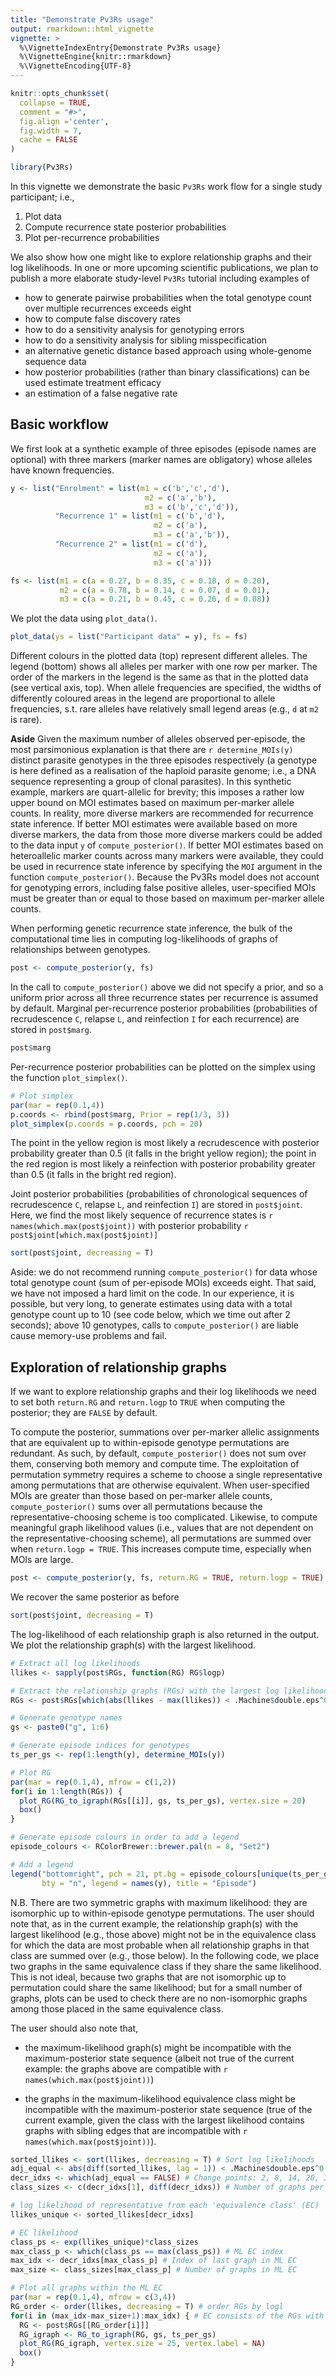 ```yaml
---
title: "Demonstrate Pv3Rs usage"
output: rmarkdown::html_vignette
vignette: >
  %\VignetteIndexEntry{Demonstrate Pv3Rs usage}
  %\VignetteEngine{knitr::rmarkdown}
  %\VignetteEncoding{UTF-8}
---
```


```r
knitr::opts_chunk$set(
  collapse = TRUE,
  comment = "#>",
  fig.align ='center', 
  fig.width = 7, 
  cache = FALSE
)
```

```r
library(Pv3Rs)
```

In this vignette we demonstrate the basic `Pv3Rs` work flow for a single study
participant; i.e.,

1) Plot data
2) Compute recurrence state posterior probabilities 
3) Plot per-recurrence probabilities 

We also show how one might like to explore relationship graphs and their log
likelihoods. In one or more upcoming scientific publications, we plan to publish
a more elaborate study-level `Pv3Rs` tutorial including examples of

- how to generate pairwise probabilities when the total genotype count over multiple recurrences exceeds eight
- how to compute false discovery rates 
- how to do a sensitivity analysis for genotyping errors
- how to do a sensitivity analysis for sibling misspecification
- an alternative genetic distance based approach using whole-genome sequence data
- how posterior probabilities (rather than binary classifications) can be used estimate treatment efficacy
- an estimation of a false negative rate

## Basic workflow

We first look at a synthetic example of three episodes (episode names are optional) with
three markers (marker names are obligatory) whose alleles have known frequencies.

```r
y <- list("Enrolment" = list(m1 = c('b','c','d'), 
                              m2 = c('a','b'),
                              m3 = c('b','c','d')),
          "Recurrence 1" = list(m1 = c('b','d'), 
                                m2 = c('a'), 
                                m3 = c('a','b')),
          "Recurrence 2" = list(m1 = c('d'), 
                                m2 = c('a'), 
                                m3 = c('a')))

fs <- list(m1 = c(a = 0.27, b = 0.35, c = 0.18, d = 0.20),
           m2 = c(a = 0.78, b = 0.14, c = 0.07, d = 0.01),
           m3 = c(a = 0.21, b = 0.45, c = 0.26, d = 0.08))
```

We plot the data using `plot_data()`. 

```r
plot_data(ys = list("Participant data" = y), fs = fs)
```

Different colours in the plotted data (top) represent different alleles. The
legend (bottom) shows all alleles per marker with one row per marker. The
order of the markers in the legend is the same as that in the plotted data (see
vertical axis, top). When allele frequencies are specified, the widths of
differently coloured areas in the legend are proportional to allele frequencies,
s.t. rare alleles have relatively small legend areas (e.g., `d` at `m2` is rare).

**Aside** Given the maximum number of alleles observed per-episode, the most parsimonious
explanation is that there are `r determine_MOIs(y)` distinct parasite genotypes
in the three episodes respectively (a genotype is here defined as a realisation
of the haploid parasite genome; i.e., a DNA sequence representing a group of
clonal parasites). In this synthetic example, markers are quart-allelic for
brevity; this imposes a rather low upper bound on MOI estimates based on maximum
per-marker allele counts. In reality, more diverse markers are recommended for
recurrence state inference. If better MOI estimates were available based on more
diverse markers, the data from those more diverse markers could be added to the
data input `y` of `compute_posterior()`. If better MOI estimates based on
heteroallelic marker counts across many markers were available, they could be
used in recurrence state inference by specifying the `MOI` argument in the
function `compute_posterior()`. Because the Pv3Rs model does not account for
genotyping errors, including false positive alleles, user-specified MOIs must be
greater than or equal to those based on maximum per-marker allele counts.

When performing genetic recurrence state inference, the bulk of the computational
time lies in computing log-likelihoods of graphs of relationships between
genotypes.

```r
post <- compute_posterior(y, fs)
```

In the call to `compute_posterior()` above we did not specify a prior, and so a
uniform prior across all three recurrence states per recurrence is assumed by
default. Marginal per-recurrence posterior probabilities (probabilities of recrudescence `C`,
relapse `L`, and reinfection `I` for each recurrence) are stored in `post$marg`.

```r
post$marg
```

Per-recurrence posterior probabilities can be plotted on the simplex using the
function `plot_simplex()`.

```r
# Plot simplex
par(mar = rep(0.1,4))
p.coords <- rbind(post$marg, Prior = rep(1/3, 3))
plot_simplex(p.coords = p.coords, pch = 20)
```

The point in the yellow region is most likely a recrudescence with posterior
probability greater than 0.5 (it falls in the bright yellow region); the point
in the red region is most likely a reinfection with posterior probability
greater than 0.5 (it falls in the bright red region).

Joint posterior probabilities (probabilities of chronological sequences of
recrudescence `C`, relapse `L`, and reinfection `I`) are stored in `post$joint`.
Here, we find the most likely sequence of recurrence states is 
`r names(which.max(post$joint))` with posterior probability 
`r post$joint[which.max(post$joint)]`

```r
sort(post$joint, decreasing = T)
```

Aside: we do not recommend running `compute_posterior()` for data whose total
genotype count (sum of per-episode MOIs) exceeds eight. That said, we have not
imposed a hard limit on the code. In our experience, it is possible, but very
long, to generate estimates using data with a total genotype count up to 10 (see
code below, which we time out after 2 seconds); above 10 genotypes, calls to
`compute_posterior()` are liable cause memory-use problems and fail.

## Exploration of relationship graphs 

If we want to explore relationship graphs and their log likelihoods we need to
set both `return.RG` and `return.logp` to `TRUE` when computing the posterior;
they are `FALSE` by default.

To compute the posterior, summations over per-marker allelic assignments that
are equivalent up to within-episode genotype permutations are redundant. As
such, by default, `compute_posterior()` does not sum over them, conserving both
memory and compute time. The exploitation of permutation symmetry requires a
scheme to choose a single representative among permutations that are otherwise
equivalent. When user-specified MOIs are greater than those based on per-marker
allele counts, `compute_posterior()` sums over all permutations because the
representative-choosing scheme is too complicated. Likewise, to compute
meaningful graph likelihood values (i.e., values that are not dependent on the
representative-choosing scheme), all permutations are summed over when
`return.logp = TRUE`. This increases compute time, especially when MOIs are
large.
 

```r
post <- compute_posterior(y, fs, return.RG = TRUE, return.logp = TRUE)
```

We recover the same posterior as before

```r
sort(post$joint, decreasing = T)
```

The log-likelihood of each relationship graph is also returned in the output.
We plot the relationship graph(s) with the largest likelihood. 

```r
# Extract all log likelihoods
llikes <- sapply(post$RGs, function(RG) RG$logp)

# Extract the relationship graphs (RGs) with the largest log likelihood
RGs <- post$RGs[which(abs(llikes - max(llikes)) < .Machine$double.eps^0.5)]

# Generate genotype names 
gs <- paste0("g", 1:6) 

# Generate episode indices for genotypes
ts_per_gs <- rep(1:length(y), determine_MOIs(y)) 

# Plot RG
par(mar = rep(0.1,4), mfrow = c(1,2))
for(i in 1:length(RGs)) {
  plot_RG(RG_to_igraph(RGs[[i]], gs, ts_per_gs), vertex.size = 20)
  box()
}

# Generate episode colours in order to add a legend
episode_colours <- RColorBrewer::brewer.pal(n = 8, "Set2") 

# Add a legend
legend("bottomright", pch = 21, pt.bg = episode_colours[unique(ts_per_gs)], 
       bty = "n", legend = names(y), title = "Episode")
```

N.B. There are two symmetric graphs with maximum likelihood: they are isomorphic
up to within-episode genotype permutations. The user should note that, as in the
current example, the relationship graph(s) with the largest likelihood (e.g.,
those above) might not be in the equivalence class for which the data are most
probable when all relationship graphs in that class are summed over (e.g., those
below). In the following code, we place two graphs in the same equivalence class
if they share the same likelihood. This is not ideal, because two graphs that
are not isomorphic up to permutation could share the same likelihood; but for a
small number of graphs, plots can be used to check there are no non-isomorphic
graphs among those placed in the same equivalence class.

The user should also note that, 

- the maximum-likelihood graph(s) might be incompatible with the
maximum-posterior state sequence (albeit not true of the current example: the
graphs above are compatible with `r names(which.max(post$joint))`)
<!-- see example in DevFiles/Investigate_Symmetries --> 

- the graphs in the maximum-likelihood equivalence class might be incompatible
with the maximum-posterior state sequence (true of the current example,
given the class with the largest likelihood contains graphs with sibling edges
that are incompatible with `r names(which.max(post$joint))`).

<!-- We suspect one of these cases above has to be false, but we cannot rule out
the possibility that both are true without further exploration -->

```r
sorted_llikes <- sort(llikes, decreasing = T) # Sort log likelihoods
adj_equal <- abs(diff(sorted_llikes, lag = 1)) < .Machine$double.eps^0.5 # Find matches
decr_idxs <- which(adj_equal == FALSE) # Change points: 2, 8, 14, 20, 32, ...
class_sizes <- c(decr_idxs[1], diff(decr_idxs)) # Number of graphs per class

# log likelihood of representative from each 'equivalence class' (EC)
llikes_unique <- sorted_llikes[decr_idxs]

# EC likelihood
class_ps <- exp(llikes_unique)*class_sizes
max_class_p <- which(class_ps == max(class_ps)) # ML EC index 
max_idx <- decr_idxs[max_class_p] # Index of last graph in ML EC
max_size <- class_sizes[max_class_p] # Number of graphs in ML EC

# Plot all graphs within the ML EC 
par(mar = rep(0.1,4), mfrow = c(3,4))
RG_order <- order(llikes, decreasing = T) # order RGs by logl
for(i in (max_idx-max_size+1):max_idx) { # EC consists of the RGs with logl rank 21-32
  RG <- post$RGs[[RG_order[i]]]
  RG_igraph <- RG_to_igraph(RG, gs, ts_per_gs)
  plot_RG(RG_igraph, vertex.size = 25, vertex.label = NA)
  box()
}
```





